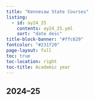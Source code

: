```yaml
---
title: "Kennesaw State Courses"
listing:
  - id: ay24_25
    contents: ay24_25.yml
    sort: "date desc"
title-block-banner: "#ffc629"
fontcolor: "#231f20"
page-layout: full
toc: true
toc-location: right
toc-title: Academic year
---
```


## 2024–25

::: {#ay24_25}
:::
